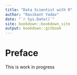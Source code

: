 ```yaml
--- 
title: "Data Scientist with R"
author: "Ravikant Yadav"
date: "`r Sys.Date()`"
site: bookdown::bookdown_site
output: bookdown::gitbook
---
```


# Preface {-}

This is work in progress

